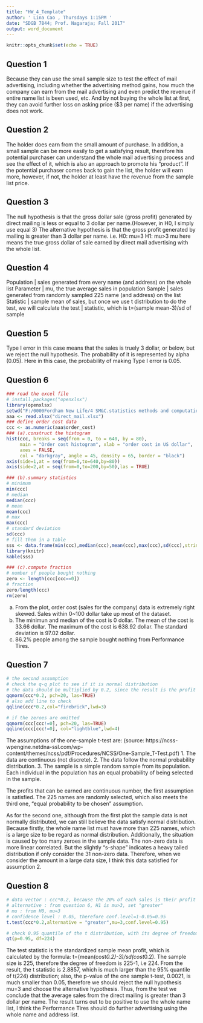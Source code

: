 ---
title: "HW_4_Template"
author: ' Lina Cao , Thursdays 1:15PM '
date: "SDGB 7844; Prof. Nagaraja; Fall 2017"
output: word_document
---

```{r setup, include=FALSE}
knitr::opts_chunk$set(echo = TRUE)
```

## Question 1

Because they can use the small sample size to test the effect of mail advertising, including whether the advertising method gains, how much the company can earn from the mail advertising and even predict the revenue if entire name list is been used, etc.
And by not buying the whole list at first, they can avoid further loss on asking price ($3 per name) if the advertising does not work.  


## Question 2

The holder does earn from the small amount of purchase. In addition, a small sample can be more easily to get a satisfying result, therefore his potential purchaser can understand the whole mail advertising process and see the effect of it, which is also an approach to promote his "product". If the potential purchaser comes back to gain the list, the holder will earn more, however, if not, the holder at least have the revenue from the sample list price.


## Question 3

The null hypothesis is that the gross dollar sale (gross profit) generated by direct mailing is less or equal to 3 dollar per name.(However, in H0, I simply use equal 3)
The alternative hypothesis is that the gross profit generated by mailing is greater than 3 dollar per name. 
i.e. H0: mu=3
     H1: mu>3
     mu here means the true gross dollar of sale earned by direct mail advertising with the whole list.


## Question 4

Population  |  sales generated from every name (and address) on the whole list
Parameter   |  mu, the true average sales in population
Sample      |  sales generated from randomly sampled 225 name (and address) on the list
Statistic   |  sample mean of sales, but once we use t distribution to do the test, we will calculate the test
            |  statistic, which is t=(sample mean-3)/sd of sample

## Question 5


Type I error in this case means that the sales is truely 3 dollar, or below, but we reject the null hypothesis. The probability of it is represented by alpha (0.05).
Here in this case, the probability of making Type I error is 0.05.


## Question 6


```{r}
### read the excel file
# install.packages("openxlsx")
library(openxlsx)
setwd("F:/0000Fordham New Life/4 SM&C.statistics methods and computation I/HW4")
aaa <- read.xlsx("direct_mail.xlsx")
### define order cost data
ccc <- as.numeric(aaa$order_cost)
### (a).construct the histogram
hist(ccc, breaks = seq(from = 0, to = 640, by = 80),
     main = "Order cost histogram", xlab = "order cost in US dollar",
     axes = FALSE,
     col = "darkgray", angle = 45, density = 65, border = "black")
axis(side=1,at = seq(from=0,to=640,by=80))
axis(side=2,at = seq(from=0,to=200,by=50),las = TRUE)

### (b).summary statistics
# minimum
min(ccc)
# median
median(ccc)
# mean
mean(ccc)
# max
max(ccc)
# standard deviation
sd(ccc)
# fill them in a table
sss <- data.frame(min(ccc),median(ccc),mean(ccc),max(ccc),sd(ccc),stringsAsFactors = FALSE)
library(knitr)
kable(sss)

### (c).compute fraction
# number of people bought nothing
zero <- length(ccc[ccc==0])
# fraction
zero/length(ccc)
rm(zero)
```

(a) From the plot, order cost (sales for the company) data is extremely right skewed. Sales within 0~100 dollar take up most of the dataset.
(b) The minimun and median of the cost is 0 dollar.
    The mean of the cost is 33.66 dollar.
    The maximum of the cost is 638.92 dollar.
    The standard deviation is 97.02 dollar.
(c) 86.2% people among the sample bought nothing from Performance Tires.
    

## Question 7


```{r}
# the second assumption
# check the q-q plot to see if it is normal distribution
# the data should be multiplied by 0.2, since the result is the profit for the company
qqnorm(ccc*0.2, pch=20, las=TRUE)
# also add line to check
qqline(ccc*0.2,col="firebrick",lwd=3)

# if the zeroes are omitted
qqnorm(ccc[ccc!=0], pch=20, las=TRUE)
qqline(ccc[ccc!=0], col="lightblue",lwd=4)
```
The assumptions of the one-sample t-test are:
(source: https://ncss-wpengine.netdna-ssl.com/wp-content/themes/ncss/pdf/Procedures/NCSS/One-Sample_T-Test.pdf)
1. The data are continuous (not discrete). 
2. The data follow the normal probability distribution.
3. The sample is a simple random sample from its population. Each individual in the population has an equal
probability of being selected in the sample. 

The profits that can be earned are continuous number, the first assumption is satisfied.
The 225 names are randomly selected, which also meets the third one, "equal probability to be chosen" assumption.

As for the second one, although from the first plot the sample data is not normally distributed, we can still believe the data satisfy normal distribution. Because firstly, the whole name list must have more than 225 names, which is a large size to be regard as normal distribution. Additionally, the situation is caused by too many zeroes in the sample data. The non-zero data is more linear correlated. But the slightly "s-shape" indicates a heavy tailed distribution if only consider the 31 non-zero data. 
Therefore, when we consider the amount in a large data size, I think this data satisfied for assumption 2.


## Question 8

```{r}
# data vector : ccc*0.2, because the 20% of each sales is their profit
# alternative : from question 6, H1 is mu>3, set "greater"
# mu : from H0, mu=3
# confidence level : 0.05, therefore conf.level=1-0.05=0.95
t.test(ccc*0.2,alternative = "greater",mu=3,conf.level=0.95)

# check 0.95 quantile of the t distribution, with its degree of freedom 224
qt(p=0.95, df=224)
```

The test statistic is the standardized sample mean profit, which is calculated by the formula: t=(mean(cost*0.2)-3)/sd(cost*0.2).
The sample size is 225, therefore the degree of freedom is 225-1, i.e 224.
From the result, the t statistic is 2.8857, which is much larger than the 95% quantile of t(224) distribution; also, the p-value of the one sample t-test, 0.0021, is much smaller than 0.05, therefore we should reject the null hypothesis mu=3 and choose the alternative hypothesis. Thus, from the test we conclude that the average sales from the direct mailing is greater than 3 dollar per name. 
The result turns out to be positive to use the whole name list, I think the Performance Tires should do further advertising using the whole name and address list.



